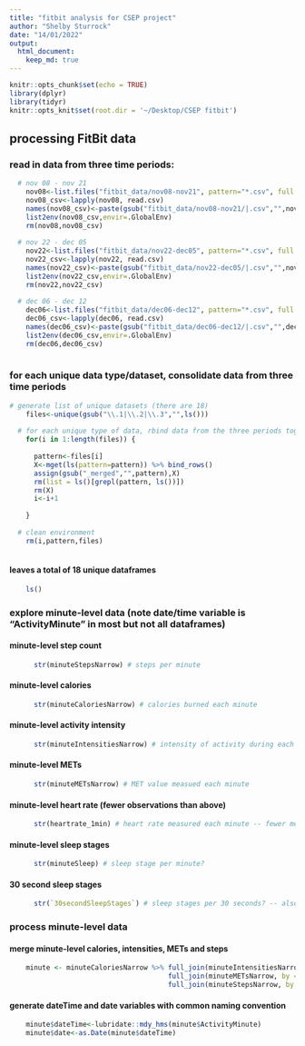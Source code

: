 ```yaml
---
title: "fitbit analysis for CSEP project"
author: "Shelby Sturrock"
date: "14/01/2022"
output: 
  html_document:
    keep_md: true
---
```


```r
knitr::opts_chunk$set(echo = TRUE)
library(dplyr)
library(tidyr)
knitr::opts_knit$set(root.dir = '~/Desktop/CSEP fitbit')
```

## processing FitBit data 

### read in data from three time periods: 

```r

  # nov 08 - nov 21
    nov08<-list.files("fitbit_data/nov08-nov21", pattern="*.csv", full.names=TRUE)
    nov08_csv<-lapply(nov08, read.csv)
    names(nov08_csv)<-paste(gsub("fitbit_data/nov08-nov21/|.csv","",nov08),".1",sep="")
    list2env(nov08_csv,envir=.GlobalEnv)
    rm(nov08,nov08_csv)
    
  # nov 22 - dec 05
    nov22<-list.files("fitbit_data/nov22-dec05", pattern="*.csv", full.names=TRUE)
    nov22_csv<-lapply(nov22, read.csv)
    names(nov22_csv)<-paste(gsub("fitbit_data/nov22-dec05/|.csv","",nov22),".2",sep="")
    list2env(nov22_csv,envir=.GlobalEnv)
    rm(nov22,nov22_csv)
  
  # dec 06 - dec 12
    dec06<-list.files("fitbit_data/dec06-dec12", pattern="*.csv", full.names=TRUE)
    dec06_csv<-lapply(dec06, read.csv)
    names(dec06_csv)<-paste(gsub("fitbit_data/dec06-dec12/|.csv","",dec06),".3",sep="")
    list2env(dec06_csv,envir=.GlobalEnv)
    rm(dec06,dec06_csv)
    
```

### for each unique data type/dataset, consolidate data from three time periods

```r

# generate list of unique datasets (there are 18)
    files<-unique(gsub("\\.1|\\.2|\\.3","",ls()))
    
  # for each unique type of data, rbind data from the three periods together
    for(i in 1:length(files)) {
      
      pattern<-files[i]
      X<-mget(ls(pattern=pattern)) %>% bind_rows()
      assign(gsub("_merged","",pattern),X)
      rm(list = ls()[grepl(pattern, ls())])
      rm(X)
      i<-i+1
      
    }
    
  # clean environment
    rm(i,pattern,files)
    
```

#### leaves a total of 18 unique dataframes

```r
    ls()
```

### explore minute-level data (note date/time variable is "ActivityMinute" in most but not all dataframes)

#### minute-level step count

```r
      str(minuteStepsNarrow) # steps per minute
```

#### minute-level calories

```r
      str(minuteCaloriesNarrow) # calories burned each minute
```

#### minute-level activity intensity

```r
      str(minuteIntensitiesNarrow) # intensity of activity during each minute -- 0, 1, 2 and 3
```

#### minute-level METs

```r
      str(minuteMETsNarrow) # MET value measued each minute
```

#### minute-level heart rate (fewer observations than above)

```r
      str(heartrate_1min) # heart rate measured each minute -- fewer measurements than above
```

#### minute-level sleep stages 

```r
      str(minuteSleep) # sleep stage per minute?
```

#### 30 second sleep stages

```r
      str(`30secondSleepStages`) # sleep stages per 30 seconds? -- also fewer sleep observations
```


### process minute-level data

#### merge minute-level calories, intensities, METs and steps

```r
    minute <- minuteCaloriesNarrow %>% full_join(minuteIntensitiesNarrow, by = c("ActivityMinute","Id")) %>%
                                       full_join(minuteMETsNarrow, by = c("ActivityMinute","Id")) %>%
                                       full_join(minuteStepsNarrow, by = c("ActivityMinute","Id")) 
```

#### generate dateTime and date variables with common naming convention 

```r
    minute$dateTime<-lubridate::mdy_hms(minute$ActivityMinute)
    minute$date<-as.Date(minute$dateTime)
```



